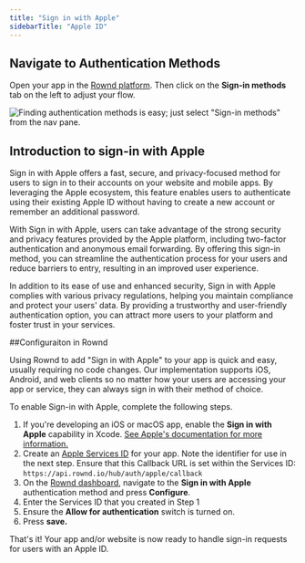 ```yaml
---
title: "Sign in with Apple"
sidebarTitle: "Apple ID"
---
```

## Navigate to Authentication Methods

Open your app in the [Rownd platform](https://app.rownd.io/applications). Then click on the **Sign-in methods** tab on the left to adjust your flow.

![Finding authentication methods is easy; just select "Sign-in methods" from the nav pane.](/images/sign-in-methods-1.png)

## Introduction to sign-in with Apple
Sign in with Apple offers a fast, secure, and privacy-focused method for users to sign in to their accounts on your website and mobile apps. By leveraging the Apple ecosystem, this feature enables users to authenticate using their existing Apple ID without having to create a new account or remember an additional password.

With Sign in with Apple, users can take advantage of the strong security and privacy features provided by the Apple platform, including two-factor authentication and anonymous email forwarding. By offering this sign-in method, you can streamline the authentication process for your users and reduce barriers to entry, resulting in an improved user experience.

In addition to its ease of use and enhanced security, Sign in with Apple complies with various privacy regulations, helping you maintain compliance and protect your users' data. By providing a trustworthy and user-friendly authentication option, you can attract more users to your platform and foster trust in your services.

##Configuraiton in Rownd


Using Rownd to add "Sign in with Apple" to your app is quick and easy, usually requiring no code changes. Our implementation supports iOS, Android, and web clients so no matter how your users are accessing your app or service, they can always sign in with their method of choice.

To enable Sign-in with Apple, complete the following steps.

1. If you're developing an iOS or macOS app, enable the **Sign in with Apple** capability in Xcode. [See Apple's documentation for more information.](https://developer.apple.com/documentation/xcode/adding-capabilities-to-your-app)
2. Create an [Apple Services ID](https://developer.apple.com/account/resources/identifiers/list/serviceId) for your app. Note the identifier for use in the next step. Ensure that this Callback URL is set within the Services ID: `https://api.rownd.io/hub/auth/apple/callback`
3. On the [Rownd dashboard](https://app.rownd.io), navigate to the **Sign in with Apple** authentication method and press **Configure**.
4. Enter the Services ID that you created in Step 1
5. Ensure the **Allow for authentication** switch is turned on.
6. Press **save.**

That's it! Your app and/or website is now ready to handle sign-in requests for users with an Apple ID.